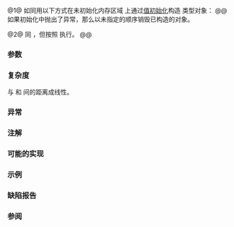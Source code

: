 {{cpp/title|uninitialized_value_construct}}
{{cpp/memory/navbar}}
{{dcl begin}}
{{dcl header|memory}}
{{dcla|num=1|since=c++17|constexpr=c++26|
template&lt; class NoThrowForwardIt &gt;
void uninitialized_value_construct( NoThrowForwardIt first,
                                    NoThrowForwardIt last );
}}
{{dcl|num=2|since=c++17|
template&lt; class ExecutionPolicy, class NoThrowForwardIt &gt;
void uninitialized_value_construct( ExecutionPolicy&amp;&amp; policy,
                                    NoThrowForwardIt first,
                                    NoThrowForwardIt last );
}}
{{dcl end}}

@1@ 如同用以下方式在未初始化内存区域 {{range|first|last}} 上通过[[cpp/language/value initialization|值初始化]]构造 {{c/core|typename std::iterator_traits&lt;NoThrowForwardIt&gt;::value_type}} 类型对象：
{{box|
{{c/core|1=for (; first != last; ++first)}}&lt;br&gt;
{{nbspt|4}}{{c/core|::new (}}{{rlpi|voidify}}{{c/core|(*first))}}&lt;br&gt;
{{nbspt|8}}{{c/core|typename std::iterator_traits&lt;NoThrowForwardIt&gt;::value_type();}}
}}
@@ 如果初始化中抛出了异常，那么以未指定的顺序销毁已构造的对象。

@2@ 同 {{v|1}}，但按照 {{c|policy}} 执行。
@@ {{cpp/algorithm/parallel overload precondition}}

===参数===
{{par begin}}
{{par range|3=要初始化的}}
{{par exec pol}}
{{par hreq}}
{{par req named|NoThrowForwardIt|ForwardIterator}}
{{par req|通过 {{tt|NoThrowForwardIt}} 合法实例的自增、赋值、比较或间接均不抛出异常。}}
{{par end}}

===复杂度===
与 {{c|first}} 和 {{c|last}} 间的距离成线性。

===异常===
{{cpp/algorithm/parallel exceptions reporting behavior|singular=yes}}

===注解===
{{feature test macro|__cpp_lib_raw_memory_algorithms|std=C++26|value=202411L|{{c/core|constexpr}} 的[[cpp/memory#未初始化内存算法|特化内存算法]], {{vl|1}}}}

===可能的实现===
{{eq fun|1=
template&lt;class NoThrowForwardIt&gt;
constexpr void uninitialized_value_construct(NoThrowForwardIt first,
                                             NoThrowForwardIt last)
{
    using Value = typename std::iterator_traits&lt;NoThrowForwardIt&gt;::value_type;
    NoThrowForwardIt current = first;
    try
    {
        for (; current != last; ++current)
        {
            ::new (static_cast&lt;void*&gt;(std::addressof(*current))) Value();
        }
    }
    catch (...)
    {
        std::destroy(first, current);
        throw;
    }
}
}}

===示例===
{{example|code=
#include &lt;iostream&gt;
#include &lt;memory&gt;
#include &lt;string&gt;

int main()
{
    struct S { std::string m{"默认值"}; };
    
    constexpr int n{3};
    alignas(alignof(S)) unsigned char mem[n * sizeof(S)];
    
    try
    {
        auto first{reinterpret_cast&lt;S*&gt;(mem)};
        auto last{first + n};
        
        std::uninitialized_value_construct(first, last);
        
        for (auto it{first}; it != last; ++it)
            std::cout &lt;&lt; it-&gt;m &lt;&lt; '\n';
        
        std::destroy(first, last);
    }
    catch (...)
    {
        std::cout &lt;&lt; "异常！\n";
    }
    
    // 对于标量类型，uninitialized_value_construct 会以零填充给定的未初始化内存区域。
    int v[]{1, 2, 3, 4};
    for (const int i : v)
        std::cout &lt;&lt; i &lt;&lt; ' ';
    std::cout &lt;&lt; '\n';
    std::uninitialized_value_construct(std::begin(v), std::end(v));
    for (const int i : v)
        std::cout &lt;&lt; i &lt;&lt; ' ';
    std::cout &lt;&lt; '\n';
}
|output=
默认值
默认值
默认值
1 2 3 4
0 0 0 0
}}

===缺陷报告===
{{dr list begin}}
{{dr list item|wg=lwg|dr=3870|std=C++20|before=此算法可能在 {{c/core|const}} 存储上创建对象|after=保持禁止}}
{{dr list end}}

===参阅===
{{dsc begin}}
{{dsc inc|cpp/memory/dsc uninitialized_value_construct_n}}
{{dsc inc|cpp/memory/dsc uninitialized_default_construct}}
{{dsc inc|cpp/memory/ranges/dsc uninitialized_value_construct}}
{{dsc end}}

{{langlinks|en|es|ja|ru}}